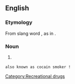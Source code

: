 ==English==

===Etymology===
From slang word {{term|crack}}, as in {{term|cocaine}}.

===Noun===
{{en-noun|sg=[[crack]] [[head]]}}

# {{slang}} {{alternative spelling of|[[crackhead]]}}

[[Category:Recreational drugs]]
 also known as cocain smoker !